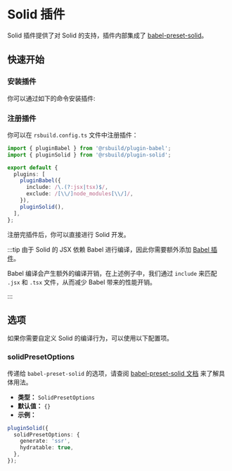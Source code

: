 # Solid 插件

Solid 插件提供了对 Solid 的支持，插件内部集成了 [babel-preset-solid](https://github.com/solidjs/solid/tree/main/packages/babel-preset-solid)。

## 快速开始

### 安装插件

你可以通过如下的命令安装插件:


<PackageManagerTabs command="add @rsbuild/plugin-babel @rsbuild/plugin-solid -D" />

### 注册插件

你可以在 `rsbuild.config.ts` 文件中注册插件：

```ts title="rsbuild.config.ts"
import { pluginBabel } from '@rsbuild/plugin-babel';
import { pluginSolid } from '@rsbuild/plugin-solid';

export default {
  plugins: [
    pluginBabel({
      include: /\.(?:jsx|tsx)$/,
      exclude: /[\\/]node_modules[\\/]/,
    }),
    pluginSolid(),
  ],
};
```

注册完插件后，你可以直接进行 Solid 开发。

:::tip
由于 Solid 的 JSX 依赖 Babel 进行编译，因此你需要额外添加 [Babel 插件](/plugins/list/plugin-babel)。

Babel 编译会产生额外的编译开销，在上述例子中，我们通过 `include` 来匹配 `.jsx` 和 `.tsx` 文件，从而减少 Babel 带来的性能开销。

:::

## 选项

如果你需要自定义 Solid 的编译行为，可以使用以下配置项。

### solidPresetOptions

传递给 `babel-preset-solid` 的选项，请查阅 [babel-preset-solid 文档](https://www.npmjs.com/package/babel-preset-solid) 来了解具体用法。

- **类型：** `SolidPresetOptions`
- **默认值：** `{}`
- **示例：**

```ts
pluginSolid({
  solidPresetOptions: {
    generate: 'ssr',
    hydratable: true,
  },
});
```
